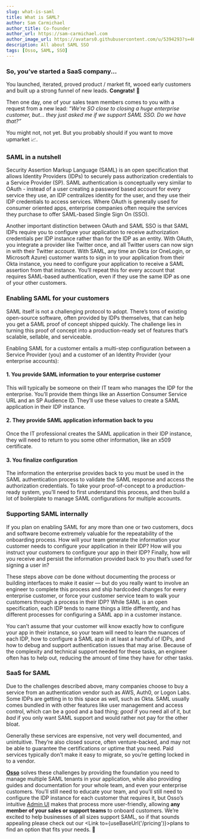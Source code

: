 ```yaml
---
slug: what-is-saml
title: What is SAML?
author: Sam Carmichael
author_title: Co-founder
author_url: https://sam-carmichael.com
author_image_url: https://avatars0.githubusercontent.com/u/5394293?s=460&u=03bbc0c5174d8341157e4cddb3252b74f33b2482&v=4
description: All about SAML SSO
tags: [Osso, SAML, SSO]
---
```



### So, you’ve started a SaaS company...
You launched, iterated, proved product / market fit, wooed early customers and built up a strong funnel of new leads. **Congrats!** 🥳

Then one day, one of your sales team members comes to you with a request from a new lead: *“We're SO close to closing a huge enterprise customer, but... they just asked me if we support SAML SSO. Do we have that?”*  

You might not, not yet. But you probably should if you want to move upmarket 📈.

<!-- truncate -->

### SAML in a nutshell

Security Assertion Markup Language (SAML) is an open specification that allows Identity Providers (IDPs) to securely pass authorization credentials to a Service Provider (SP). SAML authentication is conceptually very similar to OAuth - instead of a user creating a password based account for every service they use, an IDP centralizes identity for the user, and they use their IDP credentials to access services. Where OAuth is generally used for consumer oriented apps, enterprise companies often require the services they purchase to offer SAML-based Single Sign On (SSO).

Another important distinction between OAuth and SAML SSO is that SAML IDPs require you to configure your application to receive authorization credentials per IDP instance rather than for the IDP as an entity. With OAuth, you integrate a provider like Twitter once, and all Twitter users can now sign in with their Twitter account. With SAML, any time an Okta (or OneLogin, or Microsoft Azure) customer wants to sign in to your application from their Okta instance, you need to configure your application to receive a SAML assertion from that instance. You’ll repeat this for every account that requires SAML-based authentication, even if they use the same IDP as one of your other customers.

### Enabling SAML for your customers

SAML itself is not a challenging protocol to adopt. There’s tons of existing open-source software, often provided by IDPs themselves, that can help you get a SAML proof of concept shipped quickly. The challenge lies in turning this proof of concept into a production-ready set of features that’s scalable, sellable, and serviceable. 

Enabling SAML for a customer entails a multi-step configuration between a Service Provider (you) and a customer of an Identity Provider (your enterprise accounts): 

#### 1. You provide SAML information to your enterprise customer
This will typically be someone on their IT team who manages the IDP for the enterprise. You’ll provide them things like an Assertion Consumer Service URL and an SP Audience ID. They’ll use these values to create a SAML application in their IDP instance.
#### 2. They provide SAML application information back to you
Once the IT professional creates the SAML application in their IDP instance, they will need to return to you some other information, like an x509 certificate.
#### 3. You finalize configuration
The information the enterprise provides back to you must be used in the SAML authentication process to validate the SAML response and access the authorization credentials. To take your proof-of-concept to a production-ready system, you’ll need to first understand this process, and then build a lot of boilerplate to manage SAML configurations for multiple accounts.

### Supporting SAML internally

If you plan on enabling SAML for any more than one or two customers, docs and software become extremely valuable for the repeatability of the onboarding process. How will your team generate the information your customer needs to configure your application in their IDP? How will you instruct your customers to configure your app in their IDP? Finally, how will you receive and persist the information provided back to you that’s used for signing a user in?

These steps above *can* be done without documenting the process or building interfaces to make it easier — but do you really want to involve an engineer to complete this process and ship hardcoded changes for every enterprise customer, or force your customer service team to walk your customers through a process in their IDP?  While SAML is an open specification, each IDP tends to name things a little differently, and has different processes for configuring a SAML app in a customer instance. 

You can’t assume that your customer will know exactly how to configure your app in their instance, so your team will need to learn the nuances of each IDP, how to configure a SAML app in at least a handful of IDPs, and how to debug and support authentication issues that may arise. Because of the complexity and technical support needed for these tasks, an engineer often has to help out, reducing the amount of time they have for other tasks. 

### SaaS for SAML

Due to the challenges described above, many companies choose to buy a service from an authentication vendor such as AWS, Auth0, or Logon Labs. Some IDPs are getting in to this space as well, such as Okta. SAML usually comes bundled in with other features like user management and access control, which can be a good and a bad thing; *good* if you need all of it, but *bad* if you only want SAML support and would rather not pay for the other bloat. 

Generally these services are expensive, not very well documented, and unintuitive. They’re also closed source, often venture-backed, and may not be able to guarantee the certifications or uptime that you need. Paid services typically don’t make it easy to migrate, so you’re getting locked in to a vendor.

**[Osso](https://ossoapp.com)** solves these challenges by providing the foundation you need to manage multiple SAML tenants in your application, while also providing guides and documentation for your whole team, and even your enterprise customers. You’ll still need to educate your team, and you’ll still need to configure the IDP instance for each customer that requires it, but Osso’s intuitive [Admin UI](https://demo.ossoapp.com) makes that process more user-friendly, allowing **any member of your sales or support teams** to onboard customers. We’re excited to help businesses of all sizes support SAML, so if that sounds appealing please check out our <Link to={useBaseUrl('/pricing')}>plans</Link> to find an option that fits your needs. 🤙
